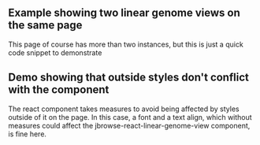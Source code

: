 
<Meta title="More Examples" />

## Example showing two linear genome views on the same page

This page of course has more than two instances, but this is just a quick code
snippet to demonstrate

<Canvas>
  <Story id="linear-view--two-linear-genome-views" />
</Canvas>

## Demo showing that outside styles don't conflict with the component

The react component takes measures to avoid being affected by styles outside of
it on the page. In this case, a font and a text align, which without measures
could affect the jbrowse-react-linear-genome-view component, is fine here.

<Canvas>
  <Story id="linear-view--with-outside-styling" />
</Canvas>
